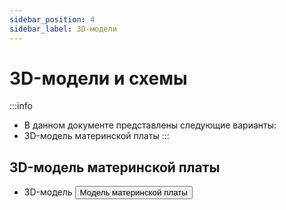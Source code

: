 ```yaml
---
sidebar_position: 4
sidebar_label: 3D-модели
---
```




# 3D-модели и схемы

:::info
* В данном документе представлены следующие варианты:
* 3D-модель материнской платы
:::



## 3D-модель материнской платы

* 3D-модель
    <Button variant="contained" disableElevation component="a" rel="noopener" href="https://cdn.mellow.klipper.cn/STEP/G2T.step">Модель материнской платы</Button>
